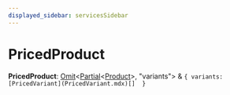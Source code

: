 ```yaml
---
displayed_sidebar: servicesSidebar
---
```



# PricedProduct

 **PricedProduct**: [Omit](Omit.mdx)&#60;[Partial](Partial.mdx)&#60;[Product](../classes/Product.mdx)&#62;, "variants"&#62; & ``{ variants: [PricedVariant](PricedVariant.mdx)[]  }``
